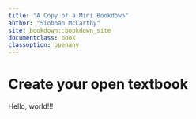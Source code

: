 ```yaml
---
title: "A Copy of a Mini Bookdown"
author: "Siobhan McCarthy"
site: bookdown::bookdown_site
documentclass: book
classoption: openany
---
```


# Create your open textbook

Hello, world!!!
